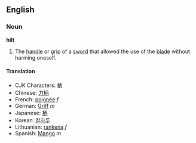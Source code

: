 ==English==
===Noun===
'''hilt'''

#The [[handle]] or grip of a [[sword]] that allowed the use of the [[blade]] without harming oneself.

====Translation====
*CJK Characters: [[柄]]
*Chinese: [[刀柄]]
*French: [[poignée]] ''f''
*German: [[Griff]] ''m''
*Japanese: [[柄]]
*Korean: [[칼자루]]
*Lithuanian: [[rankena]] ''f''
*Spanish: [[Mango]] ''m''
